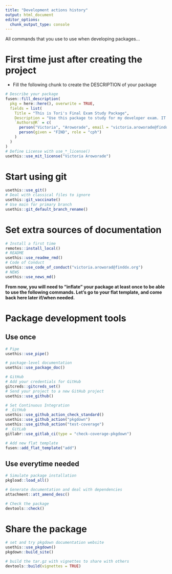 ```yaml
---
title: "Development actions history"
output: html_document
editor_options: 
  chunk_output_type: console
---
```


All commands that you use to use when developing packages...

# First time just after creating the project

- Fill the following chunk to create the DESCRIPTION of your package

```r
# Describe your package
fusen::fill_description(
  pkg = here::here(), overwrite = TRUE,
  fields = list(
    Title = "This is Tori's Final Exam Study Package",
    Description = "Use this package to study for my developer exam. IT is super cool!",
    `Authors@R` = c(
      person("Victoria", "Aroworade", email = "victoria.aroworade@finddx.org", role = c("aut", "cre"), comment = c(ORCID = "0000-0002-1565-9313")),
      person(given = "FIND", role = "cph")
    )
  )
)
# Define License with use_*_license()
usethis::use_mit_license("Victoria Aroworade")
```

# Start using git

```r
usethis::use_git()
# Deal with classical files to ignore
usethis::git_vaccinate()
# Use main for primary branch
usethis::git_default_branch_rename()
```

# Set extra sources of documentation

```r
# Install a first time
remotes::install_local()
# README
usethis::use_readme_rmd()
# Code of Conduct
usethis::use_code_of_conduct("victoria.aroworad@finddx.org")
# NEWS
usethis::use_news_md()
```

**From now, you will need to "inflate" your package at least once to be able to use the following commands. Let's go to your flat template, and come back here later if/when needed.**


# Package development tools
## Use once

```r
# Pipe
usethis::use_pipe()

# package-level documentation
usethis::use_package_doc()

# GitHub
# Add your credentials for GitHub
gitcreds::gitcreds_set()
# Send your project to a new GitHub project
usethis::use_github()

# Set Continuous Integration
# _GitHub
usethis::use_github_action_check_standard()
usethis::use_github_action("pkgdown")
usethis::use_github_action("test-coverage")
# _GitLab
gitlabr::use_gitlab_ci(type = "check-coverage-pkgdown")

# Add new flat template
fusen::add_flat_template("add")
```

## Use everytime needed

```r
# Simulate package installation
pkgload::load_all()

# Generate documentation and deal with dependencies
attachment::att_amend_desc()

# Check the package
devtools::check()
```

# Share the package

```r
# set and try pkgdown documentation website
usethis::use_pkgdown()
pkgdown::build_site()

# build the tar.gz with vignettes to share with others
devtools::build(vignettes = TRUE)

```


